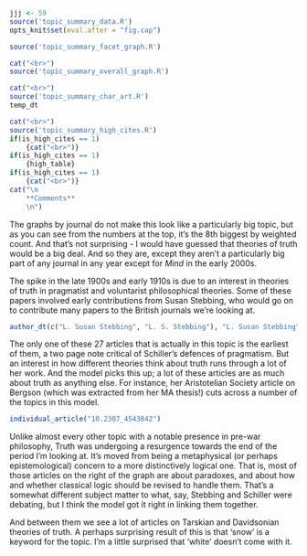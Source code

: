 ```r
jjj <- 59
source('topic_summary_data.R')
opts_knit$set(eval.after = "fig.cap")
```

```r
source('topic_summary_facet_graph.R')
```

```r
cat("<br>")
source('topic_summary_overall_graph.R')
```

```r
cat("<br>")
source('topic_summary_char_art.R')
temp_dt
```

```r
cat("<br>")
source('topic_summary_high_cites.R')
if(is_high_cites == 1)
	{cat("<br>")}
if(is_high_cites == 1)
	{high_table}
if(is_high_cites == 1)
	{cat("<br>")}
cat("\n
	**Comments**
	\n")
```

The graphs by journal do not make this look like a particularly big topic, but as you can see from the numbers at the top, it's the 8th biggest by weighted count. And that's not surprising - I would have guessed that theories of truth would be a big deal. And so they are, except they aren't a particularly big part of any journal in any year except for _Mind_ in the early 2000s.

The spike in the late 1900s and early 1910s is due to an interest in theories of truth in pragmatist and voluntarist philosophical theories. Some of these papers involved early contributions from Susan Stebbing, who would go on to contribute many papers to the British journals we're looking at.

```r
author_dt(c("L. Susan Stebbing", "L. S. Stebbing"), "L. Susan Stebbing")
```

The only one of these 27 articles that is actually in this topic is the earliest of them, a two page note critical of Schiller's defences of pragmatism. But an interest in how different theories think about truth runs through a lot of her work. And the model picks this up; a lot of these articles are as much about truth as anything else. For instance, her Aristotelian Society article on Bergson (which was extracted from her MA thesis!) cuts across a number of the topics in this model.

```r
individual_article("10.2307_4543842")
```

Unlike almost every other topic with a notable presence in pre-war philosophy, Truth was undergoing a resurgence towards the end of the period I'm looking at. It's moved from being a metaphysical (or perhaps epistemological) concern to a more distinctively logical one. That is, most of those articles on the right of the graph are about paradoxes, and about how and whether classical logic should be revised to handle them. That's a somewhat different subject matter to what, say, Stebbing and Schiller were debating, but I think the model got it right in linking them together. 

And between them we see a lot of articles on Tarskian and Davidsonian theories of truth. A perhaps surprising result of this is that 'snow' is a keyword for the topic. I'm a little surprised that 'white' doesn't come with it.
